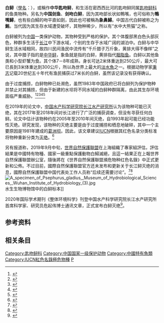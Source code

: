 {{about|物种“白鲟”|現代「鮪」的用法|鮪魚}}
{{speciesbox
| image = Psephurus gladius.jpg
| image_width = 260px
| status = PE<!---在IUCN正式做出更新之前，請不要將此處狀態更動為滅絕（EX）--->
| status_system = IUCN3.1
| status_ref = <ref>{{IUCN|id=18428 |title=''Psephurus gladius'' |assessors=Qiwei, W.|version=2019.3 |year=2010 |accessdate=24 October 2009}} 数据库資料包含說明此物種被編入此級別的原因</ref>
| parent_authority = [[阿爾伯特·甘瑟|Günther]], 1873
| species = gladius
| authority = ([[愛德華·馮·馬滕斯|Martens]], 1862)
| synonyms = *'''剑吻匙吻鲟''' ''Polyodon gladius''<br>{{small|Martens, 1862}}
*''Spatularia (Polyodon) angustifolium''<br>{{small|Kaup, 1862}}
}}
'''白鲟'''（[[學名|學名]]：''{{lang|la|Psephurus gladius}}''），或稱作'''中华匙吻鲟'''，和生活在密西西比河的匙吻鲟同属[[匙吻鲟科|匙吻鲟科]]的鱼类物种。另名为'''中国剑鱼'''、'''剑吻白鲟'''，因为其吻部长状如鴨嘴，也可俗称为'''鴨嘴鱘'''，也有些白鱘的吻平直如劍，因此也可被稱為'''象鼻鱘'''。中国古代白鲟被称之为'''鮪'''。当代因为其生存水域遭受破坏，其物种稀少，所以有“水中大熊猫”之称。

白鲟被列为[[中国|中国]]一类保护动物，其物种受到严格的保护。其个体腹部黑白色头部灰色，种群多生活于[[长江|长江]]中下游水域，个别的生存于水域广阔的湖泊中。白鲟与中华鲟生活水域相同，故四川民间渔民中流传有“千斤腊子万斤象，黄排大得不像样”之说，其中腊子指的是[[中华鲟|中华鲟]]，象鱼就是指的白鲟，黄排指代[[胭脂鱼|胭脂鱼]]。白鲟以其他鱼类和小型虾蟹为食。其个体7－8年成熟，身长可达2米体重达到250公斤，最大可已長到3米体重达到300公斤，所以為世界上最大的[[淡水魚|淡水魚]]之一。根据动物学家[[秉志|秉志]]记载20世纪五十年代有渔民捕获过7米长的白鲟，虽然该记录没有获得确认。

由于过度捕捞，白鲟物种已处濒危，虽然1983年中国政府已将白鲟列为保护物种并禁止对其捕捞，但由于新建的水坝将不同水域的白鲟种群隔离，由此其生存环境面临严重威胁。<ref>{{cite web|author1=新华网|title=盘点全球能吓死人的濒危巨型鱼类|url=http://fj.people.com.cn/n/2015/0925/c181466-26524817.html|website=人民网|accessdate=2017-08-20|quote=不幸的是，过度捕捞和水坝建设令白鲟数量锐减。自2003年以来，再也没人见过野生白鲟，科学家担心这个物种已经灭绝。|archive-url=https://web.archive.org/web/20170820114700/http://fj.people.com.cn/n/2015/0925/c181466-26524817.html|archive-date=2017-08-20|dead-url=no}}</ref><ref>{{cite web|author1=中国新闻网|title=筑坝得不偿失？中国怒江水坝计划遭遇反对声|url=http://news.sina.com.cn/c/2003-08-19/1648595786s.shtml|website=新浪新闻|accessdate=2017-08-20|date=2003-08-19|archive-url=https://web.archive.org/web/20170820114959/http://news.sina.com.cn/c/2003-08-19/1648595786s.shtml|archive-date=2017-08-20|dead-url=no}}</ref><ref>{{cite web|author1=孟•方桦|title=环保部叫停小南海大坝工程|url=https://www.chinadialogue.net/blog/7836-China-s-MEP-blocks-controversial-Yangtze-dam/ch|website=中外对话|accessdate=2017-08-20|date=2015-04-09|archive-url=https://web.archive.org/web/20170820074134/https://www.chinadialogue.net/blog/7836-China-s-MEP-blocks-controversial-Yangtze-dam/ch|archive-date=2017-08-20|dead-url=no}}</ref><ref>{{cite news|title=大坝下的囚徒- 专题- 南都周刊|url=http://nbweekly.com/news/special/201206/30342.aspx|accessdate=2017-08-20|agency=南都周刊|date=2012-06-26|deadurl=yes|archiveurl=https://web.archive.org/web/20170820074502/http://nbweekly.com/news/special/201206/30342.aspx|archivedate=2017-08-20}}</ref><ref>{{cite web|author1=张博庭|title=小南海水电站的闹剧与真相|url=http://finance.sina.com.cn/zl/energy/20150513/180022172805.shtml|website=新浪专栏|accessdate=2017-08-20|date=2015-05-13|archive-url=https://web.archive.org/web/20170820115148/http://finance.sina.com.cn/zl/energy/20150513/180022172805.shtml|archive-date=2017-08-20|dead-url=no}}</ref>

在2019年的论文中，[[中国水产科学研究院长江水产研究所|中国水产科学研究院长江水产研究所]]认为该物种可能已灭绝，其在2017年至2018年间对长江进行了广泛的捕获调查，但没有寻获任何白鲟。论文中估计该物种约在2005年至2010年间灭绝，自1993年起可能已经功能性灭绝。研究发现，该物种的灭绝主要是由于过度捕捞和栖息地破碎，其中一个主要原因是1981年建成的[[葛洲坝|葛洲坝]]。因此，该文章建议[[國際自然保護聯盟|IUCN]]根据其红色名录分类标准将物种重新分类为[[灭绝|灭绝]]。<ref>{{cite journal |author1=Hui Zhang |first1=Hui |last2=Jarić |first2=Ivan |last3=Roberts |first3=David L. |last4=He |first4=Yongfeng |last5=Du |first5=Hao |last6=Wu |first6=Jinming |last7=Wang |first7=Chengyou |last8=Wei |first8=Qiwei |coauthors=g, Ivan Jarić, David L. Roberts, Yongfeng He, Hao Du, Jinming Wu, Chengyou Wang, Qiwei Wei |title=Extinction of one of the world's largest freshwater fishes: Lessons for conserving the endangered Yangtze fauna |journal=Science of The Total Environment |date=2019-12-23 |pages=136242 |doi=10.1016/j.scitotenv.2019.136242 |url=https://www.sciencedirect.com/science/article/pii/S0048969719362382 |issn=0048-9697 |author= |access-date=2020-01-06 |archive-url=https://web.archive.org/web/20191225214414/https://www.sciencedirect.com/science/article/pii/S0048969719362382 |archive-date=2019-12-25 |dead-url=no }}</ref>

另有报道称，2019年9月中旬，[[世界自然保護聯盟|世界自然保護聯盟]]在上海組織了專家組評估，評估結果是中國特有物種、國家一級重點保護動物白鱘滅絕，且這一結果正在上報世界自然保護聯盟辦公室，隨後將在《世界自然保護聯盟瀕危物种红色名錄》中正式更新和公佈。不过目前，國際自然保護聯盟官方还未发布和更新关于长江鲟灭绝的消息，國際自然保護聯盟中国代表处工作人员称“后续还需要讨论”。<ref>{{Cite web|title=长江白鲟被宣布灭绝 世界自然保护联盟:仍需再讨论|url=https://news.163.com/20/0103/14/F1VKL2LQ0001899N.html|accessdate=2020-01-03|date=2020-01-03|last=网易|work=news.163.com|archive-url=https://web.archive.org/web/20200103070902/https://news.163.com/20/0103/14/F1VKL2LQ0001899N.html|archive-date=2020-01-03|dead-url=no}}</ref><ref>{{cite web |author1=IUCN中国 |title=【IUCN尚未官宣白鲟灭绝】我们注意到媒体和公众对IUCN物种存续委员会(SSC)鲟鱼专家组开展评估情况的关切。…… |url=https://weibo.com/1988277344/InL6bwd1K |website=[[新浪微博|新浪微博]] |publisher=IUCN中国 |language=zh-cn |accessdate=2020-01-05 |date=2020-01-03 |archive-date=2020-07-27 |archive-url=https://web.archive.org/web/20200727074841/https://www.weibo.com/1988277344/InL6bwd1K |dead-url=no }}</ref>
[[File:A_specimen_of_Psephurus_gladius,_Museum_of_Hydrobiological_Sciences,_Wuhan_Institute_of_Hydrobiology_(3).jpg|thumb]]水生生物博物馆中的白鲟标本]]

2020年国际学术期刊《整体环境科学》刊登中国水产科学研究院长江水产研究所首席科学家、研究员危起伟博士通讯文章，正式宣布白鲟灭绝<ref>{{Cite news|title=“中国淡水鱼之王”长江白鲟宣告灭绝|url=http://www.xinhuanet.com/politics/2020-01/04/c_1125420940.htm|accessdate=2021-12-23|date=2020-01-04|publisher=新京报|archive-date=2021-12-23|archive-url=https://web.archive.org/web/20211223063127/http://www.xinhuanet.com/politics/2020-01/04/c_1125420940.htm|dead-url=no}}</ref>。

==参考资料==
{{reflist}}

==相关条目==	
{{中国国家重点保护野生动物名录/鱼纲}}
{{軟質亞綱}}
{{鱘}}
{{Taxonbar}}

[[Category:匙吻鲟科|Category:匙吻鲟科]]
[[Category:中国国家一级保护动物|Category:中国国家一级保护动物]]
[[Category:中國特有魚類|Category:中國特有魚類]]
[[Category:IUCN紅色名錄極危物種|Category:IUCN紅色名錄極危物種]]
[[Category:1862年描述的鱼类|P]]